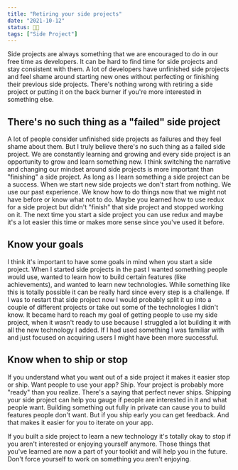 ```yaml
---
title: "Retiring your side projects"
date: "2021-10-12"
status: 👩‍🌾
tags: ["Side Project"]
---
```


Side projects are always something that we are encouraged to do in our free time as developers. It can be hard to find time for side projects and stay consistent with them. A lot of developers have unfinished side projects and feel shame around starting new ones without perfecting or finishing their previous side projects. There's nothing wrong with retiring a side project or putting it on the back burner if you're more interested in something else. 

## There's no such thing as a "failed" side project
A lot of people consider unfinished side projects as failures and they feel shame about them. But I truly believe there's no such thing as a failed side project. We are constantly learning and growing and every side project is an opportunity to grow and learn something new. I think switching the narrative and changing our mindset around side projects is more important than "finishing" a side project. As long as I learn something a side project can be a success. When we start new side projects we don't start from nothing. We use our past experience. We know how to do things now that we might not have before or know what not to do. Maybe you learned how to use redux for a side project but didn't "finish" that side project and stopped working on it. The next time you start a side project you can use redux and maybe it's a lot easier this time or makes more sense since you've used it before. 

## Know your goals 
I think it's important to have some goals in mind when you start a side project. When I started side projects in the past I wanted something people would use, wanted to learn how to build certain features (like achievements), and wanted to learn new technologies. While something like this is totally possible it can be really hard since every step is a challenge. If I was to restart that side project now I would probably split it up into a couple of different projects or take out some of the technologies I didn't know. It became hard to reach my goal of getting people to use my side project, when it wasn't ready to use because I struggled a lot building it with all the new technology I added. If I had used something I was familiar with and just focused on acquiring users I might have been more successful. 

## Know when to ship or stop 
If you understand what you want out of a side project it makes it easier stop or ship. Want people to use your app? Ship. Your project is probably more "ready" than you realize. There's a saying that perfect never ships. Shipping your side project can help you gauge if people are interested in it and what people want. Building something out fully in private can cause you to build features people don't want. But if you ship early you can get feedback. And that makes it easier for you to iterate on your app.

If you built a side project to learn a new technology it's totally okay to stop if you aren't interested or enjoying yourself anymore. Those things that you've learned are now a part of your toolkit and will help you in the future. Don't force yourself to work on something you aren't enjoying. 
